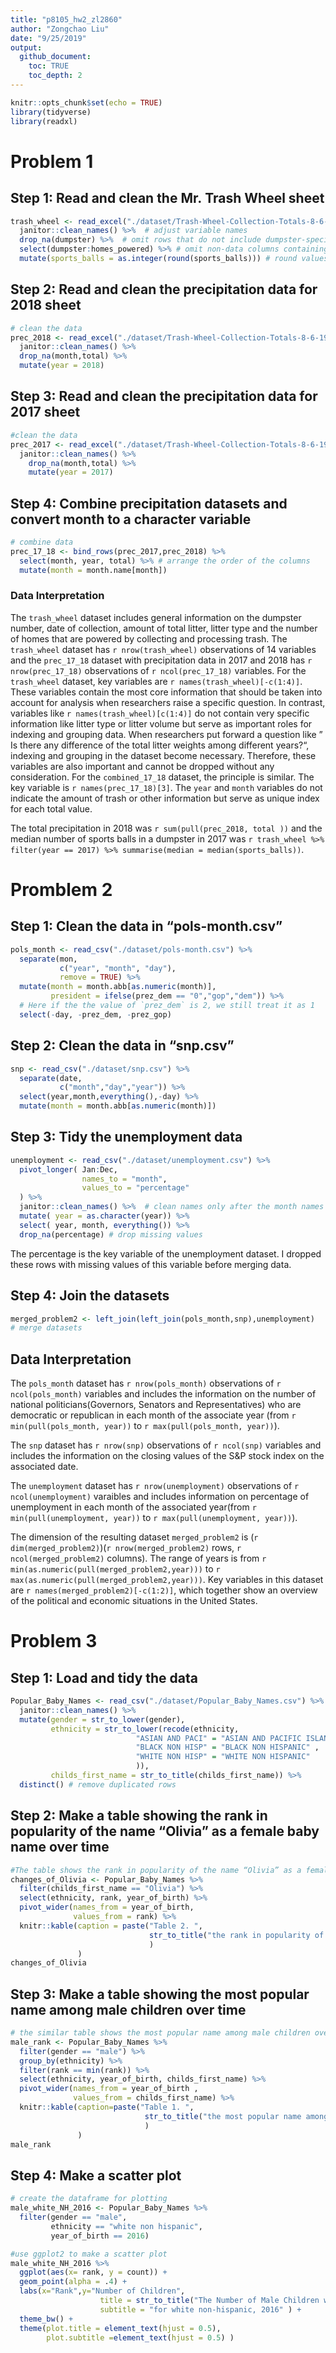 ```yaml
---
title: "p8105_hw2_zl2860"
author: "Zongchao Liu"
date: "9/25/2019"
output: 
  github_document:
    toc: TRUE
    toc_depth: 2
---
```

```r
knitr::opts_chunk$set(echo = TRUE)
library(tidyverse)
library(readxl)
```

# Problem 1 

## Step 1: Read and clean the Mr. Trash Wheel sheet
```r
trash_wheel <- read_excel("./dataset/Trash-Wheel-Collection-Totals-8-6-19.xlsx", sheet = 1) %>% 
  janitor::clean_names() %>%  # adjust variable names
  drop_na(dumpster) %>%  # omit rows that do not include dumpster-specific data
  select(dumpster:homes_powered) %>% # omit non-data columns containing notes
  mutate(sports_balls = as.integer(round(sports_balls))) # round values & convert data type
```

## Step 2: Read and clean the precipitation data for 2018 sheet
```r
# clean the data
prec_2018 <- read_excel("./dataset/Trash-Wheel-Collection-Totals-8-6-19.xlsx", sheet = 5, skip = 1) %>%
  janitor::clean_names() %>%
  drop_na(month,total) %>%
  mutate(year = 2018)
```

## Step 3: Read and clean the precipitation data for 2017 sheet
```r
#clean the data
prec_2017 <- read_excel("./dataset/Trash-Wheel-Collection-Totals-8-6-19.xlsx", sheet = 6, skip = 1) %>%
  janitor::clean_names() %>%
    drop_na(month,total) %>%
    mutate(year = 2017)
```

## Step 4: Combine precipitation datasets and convert month to a character variable 
```r
# combine data 
prec_17_18 <- bind_rows(prec_2017,prec_2018) %>%
  select(month, year, total) %>% # arrange the order of the columns
  mutate(month = month.name[month]) 
```

### Data Interpretation

The `trash_wheel` dataset includes general information on the dumpster number, date of collection, amount of total litter, litter type and the number of homes that are powered by collecting and processing trash. The `trash_wheel` dataset has `r nrow(trash_wheel) ` observations of 14 variables and the `prec_17_18` dataset with precipitation data in 2017 and 2018 has `r nrow(prec_17_18)` observations of `r ncol(prec_17_18)` variables. For the `trash_wheel` dataset, key variables are ``r names(trash_wheel)[-c(1:4)]``. These variables contain the most core information that should be taken into account for analysis when researchers raise a specific question. In contrast, variables like ``r names(trash_wheel)[c(1:4)]``  do not contain very specific information like litter type or litter volume but serve as important roles for indexing and grouping data. When researchers put forward a question like " Is there any difference of the total litter weights among different years?", indexing and grouping in the dataset become necessary. Therefore, these variables are also important and cannot be dropped without any consideration. For the `combined_17_18` dataset, the principle is similar. The key variable is ``r names(prec_17_18)[3]``. The `year` and `month` variables do not indicate the amount of trash or other information but serve as unique index for each total value.

The total precipitation in 2018 was `r sum(pull(prec_2018, total ))` and the median number of sports balls in a dumpster in 2017 was `r trash_wheel %>% filter(year == 2017) %>% summarise(median = median(sports_balls))`.


# Promblem 2  
## Step 1: Clean the data in "pols-month.csv" 

```r
pols_month <- read_csv("./dataset/pols-month.csv") %>%
  separate(mon,
           c("year", "month", "day"),
           remove = TRUE) %>%
  mutate(month = month.abb[as.numeric(month)],
         president = ifelse(prez_dem == "0","gop","dem")) %>%  
  # Here if the the value of `prez_dem` is 2, we still treat it as 1
  select(-day, -prez_dem, -prez_gop)
```

## Step 2: Clean the data in "snp.csv"
```r
snp <- read_csv("./dataset/snp.csv") %>%
  separate(date,
           c("month","day","year")) %>%
  select(year,month,everything(),-day) %>%
  mutate(month = month.abb[as.numeric(month)])
```

## Step 3: Tidy the unemployment data
```r
unemployment <- read_csv("./dataset/unemployment.csv") %>%
  pivot_longer( Jan:Dec,
                names_to = "month",
                values_to = "percentage"
  ) %>%
  janitor::clean_names() %>%  # clean names only after the month names become values
  mutate( year = as.character(year)) %>%
  select( year, month, everything()) %>%
  drop_na(percentage) # drop missing values
```

The percentage is the key variable of the unemployment dataset. I dropped these rows with missing values of this variable before merging data. 

## Step 4: Join the datasets
```r
merged_problem2 <- left_join(left_join(pols_month,snp),unemployment)
# merge datasets
```

## Data Interpretation

The `pols_month` dataset has `r nrow(pols_month)` observations of `r ncol(pols_month)` variables and includes the information on the number of national politicians(Governors, Senators and Representatives) who are democratic or republican in each month of the associate year (from `r min(pull(pols_month, year))` to `r max(pull(pols_month, year))`). 

The `snp` dataset has `r nrow(snp)` observations of `r ncol(snp)` variables and includes the information on the closing values of the S&P stock index on the associated date. 

The `unemployment` dataset has `r nrow(unemployment)` observations of `r ncol(unemployment)` varaibles and includes information on percentage of unemployment in each month of the associated year(from `r min(pull(unemployment, year))` to `r max(pull(unemployment, year))`).

The dimension of the resulting dataset `merged_problem2` is (`r dim(merged_problem2)`)(`r nrow(merged_problem2)` rows, `r ncol(merged_problem2)` columns). The range of years is from `r min(as.numeric(pull(merged_problem2,year)))` to `r max(as.numeric(pull(merged_problem2,year)))`. Key variables in this dataset are ``r names(merged_problem2)[-c(1:2)]``, which together show an overview of the political and economic situations in the United States.

# Problem 3 
## Step 1: Load and tidy the data
```r
Popular_Baby_Names <- read_csv("./dataset/Popular_Baby_Names.csv") %>%
  janitor::clean_names() %>%
  mutate(gender = str_to_lower(gender),
         ethnicity = str_to_lower(recode(ethnicity,
                            "ASIAN AND PACI" = "ASIAN AND PACIFIC ISLANDER",
                            "BLACK NON HISP" = "BLACK NON HISPANIC" ,
                            "WHITE NON HISP" = "WHITE NON HISPANIC"
                            )),
         childs_first_name = str_to_title(childs_first_name)) %>%
  distinct() # remove duplicated rows
```

## Step 2: Make a table showing the rank in popularity of the name “Olivia” as a female baby name over time
```r
#The table shows the rank in popularity of the name “Olivia” as a female baby name over time
changes_of_Olivia <- Popular_Baby_Names %>%
  filter(childs_first_name == "Olivia") %>%
  select(ethnicity, rank, year_of_birth) %>%
  pivot_wider(names_from = year_of_birth,
              values_from = rank) %>%
  knitr::kable(caption = paste("Table 2. ",
                               str_to_title("the rank in popularity of the name Olivia from 2011 to 2016")
                               )
               )
changes_of_Olivia
```

## Step 3: Make a table showing the most popular name among male children over time
```r
# the similar table shows the most popular name among male children over time  
male_rank <- Popular_Baby_Names %>%
  filter(gender == "male") %>%
  group_by(ethnicity) %>%
  filter(rank == min(rank)) %>%
  select(ethnicity, year_of_birth, childs_first_name) %>%
  pivot_wider(names_from = year_of_birth ,
              values_from = childs_first_name) %>%
  knitr::kable(caption=paste("Table 1. ",
                              str_to_title("the most popular name among male children from 2011 to 2016")
                              )
               )
male_rank
```

## Step 4: Make a scatter plot
```r
# create the dataframe for plotting
male_white_NH_2016 <- Popular_Baby_Names %>%
  filter(gender == "male",
         ethnicity == "white non hispanic",
         year_of_birth == 2016)

#use ggplot2 to make a scatter plot
male_white_NH_2016 %>%
  ggplot(aes(x= rank, y = count)) + 
  geom_point(alpha = .4) + 
  labs(x="Rank",y="Number of Children", 
                    title = str_to_title("The Number of Male Children with a Name Against the Rank in Popularity of That Name"),
                    subtitle = "for white non-hispanic, 2016" ) +
  theme_bw() +
  theme(plot.title = element_text(hjust = 0.5),
        plot.subtitle =element_text(hjust = 0.5) )
  
```


